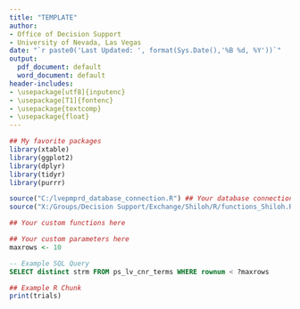 ---
title: "TEMPLATE"
author:
- Office of Decision Support
- University of Nevada, Las Vegas
date: "`r paste0('Last Updated: ', format(Sys.Date(),'%B %d, %Y'))`"
output:
  pdf_document: default
  word_document: default
header-includes:
- \usepackage[utf8]{inputenc}
- \usepackage[T1]{fontenc}
- \usepackage{textcomp}
- \usepackage{float}
---

```{r setup, include = FALSE}
## My favorite packages
library(xtable)
library(ggplot2)
library(dplyr)
library(tidyr)
library(purrr)

source("C:/lvepmprd_database_connection.R") ## Your database connection file
source("X:/Groups/Decision Support/Exchange/Shiloh/R/functions_Shiloh.R") ## A file of custom functions
```

```{r Functions, echo = FALSE, results = 'asis'}
## Your custom functions here
```

```{r Parameters, echo = FALSE, results = 'asis'}
## Your custom parameters here
maxrows <- 10
```

```{sql Example Query, connection = db_con, output.var = "trials"}
-- Example SQL Query
SELECT distinct strm FROM ps_lv_cnr_terms WHERE rownum < ?maxrows
```

```{r Example Chunk, echo = FALSE, results = 'asis'}
## Example R Chunk
print(trials)
```
